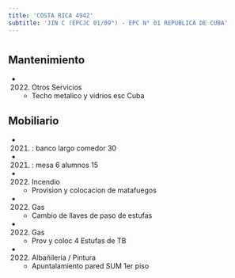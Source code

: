 ```yaml
---
title: 'COSTA RICA 4942'
subtitle: 'JIN C (EPCJC 01/09°) - EPC N° 01 REPUBLICA DE CUBA'
---
```


#


## Mantenimiento

*  (2022) Otros Servicios 
    + Techo metalico y vidrios esc Cuba


## Mobiliario

*  (2021) : banco largo comedor 30 

*  (2021) : mesa 6 alumnos 15 




*  (2022) Incendio 
    + Provision y colocacion de matafuegos

*  (2022) Gas 
    + Cambio de llaves de paso de estufas

*  (2022) Gas 
    + Prov y coloc  4 Estufas de TB

*  (2022) Albañileria / Pintura 
    + Apuntalamiento pared SUM 1er piso



